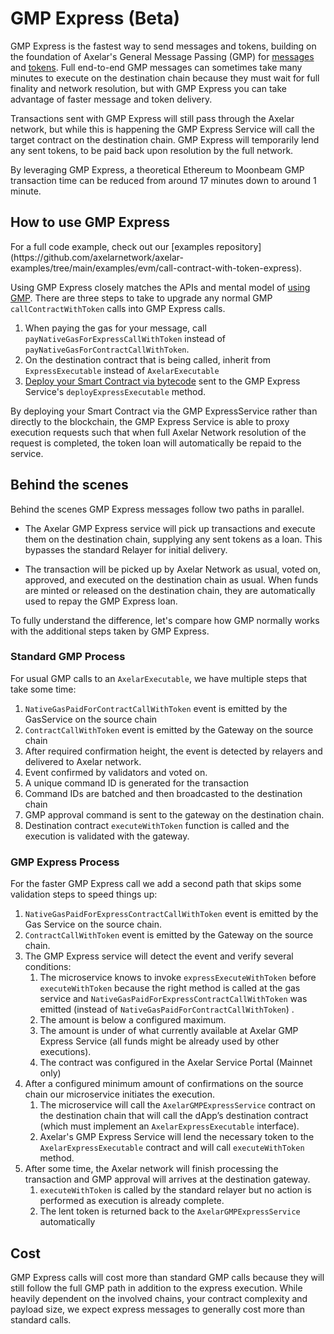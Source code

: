 # GMP Express (Beta)


GMP Express is the fastest way to send messages and tokens, building on the foundation of Axelar's General Message Passing (GMP) for [messages](./gmp-messages) and [tokens](./gmp-tokens-with-messages). Full end-to-end GMP messages can sometimes take many minutes to execute on the destination chain because they must wait for full finality and network resolution, but with GMP Express you can take advantage of faster message and token delivery.

Transactions sent with GMP Express will still pass through the Axelar network, but while this is happening the GMP Express Service will call the target contract on the destination chain. GMP Express will temporarily lend any sent tokens, to be paid back upon resolution by the full network.

By leveraging GMP Express, a theoretical Ethereum to Moonbeam GMP transaction time can be reduced from around 17 minutes down to around 1 minute.

## How to use GMP Express
<Callout>
For a full code example, check out our [examples repository](https://github.com/axelarnetwork/axelar-examples/tree/main/examples/evm/call-contract-with-token-express).
</Callout>

Using GMP Express closely matches the APIs and mental model of [using GMP](./gmp-tokens-with-messages). There are three steps to take to upgrade any normal GMP `callContractWithToken` calls into GMP Express calls.

1. When paying the gas for your message, call `payNativeGasForExpressCallWithToken` instead of `payNativeGasForContractCallWithToken`.
1. On the destination contract that is being called, inherit from `ExpressExecutable` instead of `AxelarExecutable`
1. [Deploy your Smart Contract via bytecode](https://github.com/axelarnetwork/axelar-examples/blob/main/examples/evm/call-contract-with-token-express/index.js#L19-L26) sent to the GMP Express Service's `deployExpressExecutable` method.

By deploying your Smart Contract via the GMP ExpressService rather than directly to the blockchain, the GMP Express Service is able to proxy execution requests such that when full Axelar Network resolution of the request is completed, the token loan will automatically be repaid to the service.



## Behind the scenes
Behind the scenes GMP Express messages follow two paths in parallel.

* The Axelar GMP Express service will pick up transactions and execute them on the destination chain, supplying any sent tokens as a loan. This bypasses the standard Relayer for initial delivery. 

* The transaction will be picked up by Axelar Network as usual, voted on, approved, and executed on the destination chain as usual. When funds are minted or released on the destination chain, they are automatically used to repay the GMP Express loan.

To fully understand the difference, let's compare how GMP normally works with the additional steps taken by GMP Express.

### Standard GMP Process
For usual GMP calls to an `AxelarExecutable`, we have multiple steps that take some time:
1. `NativeGasPaidForContractCallWithToken` event is emitted by the GasService on the source chain
1. `ContractCallWithToken` event is emitted by the Gateway on the source chain
1. After required confirmation height, the event is detected by relayers and delivered to Axelar network.
1. Event confirmed by validators and voted on. 
1. A unique command ID is generated for the transaction
1. Command IDs are batched and then broadcasted to the destination chain
1. GMP approval command is sent to the gateway on the destination chain.
1. Destination contract `executeWithToken` function is called and the execution is validated with the gateway.

### GMP Express Process
For the faster GMP Express call we add a second path that skips some validation steps to speed things up:
1. `NativeGasPaidForExpressContractCallWithToken` event is emitted by the Gas Service on the source chain.
1. `ContractCallWithToken` event is emitted by the Gateway on the source chain.
1. The GMP Express service will detect the event and verify several conditions:
    1. The microservice knows to invoke `expressExecuteWithToken` before  `executeWithToken` because the right method is called at the gas service and `NativeGasPaidForExpressContractCallWithToken` was emitted (instead of `NativeGasPaidForContractCallWithToken`) .
    1. The amount is below a configured maximum.
    1. The amount is under of what currently available at Axelar GMP Express Service (all funds might be already used by other executions).
    1. The contract was configured in the Axelar Service Portal (Mainnet only)
1. After a configured minimum amount of confirmations on the source chain our microservice initiates the execution. 
    1. The microservice will call the `AxelarGMPExpressService` contract on the destination chain that will call the dApp’s destination contract (which must implement an `AxelarExpressExecutable` interface). 
    1. Axelar's GMP Express Service will lend the necessary token to the `AxelarExpressExecutable` contract and will call `executeWithToken` method.
1. After some time, the Axelar network will finish processing the transaction and GMP approval will arrives at the destination gateway.
    1. `executeWithToken` is called by the standard relayer but no action is performed as execution is already complete.
    1. The lent token is returned back to the `AxelarGMPExpressService` automatically

## Cost
GMP Express calls will cost more than standard GMP calls because they will still follow the full GMP path in addition to the express execution. While heavily dependent on the involved chains, your contract complexity and payload size, we expect express messages to generally cost more than standard calls.
